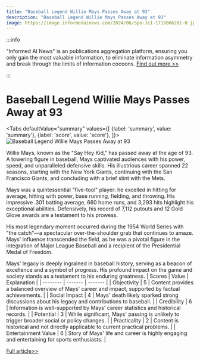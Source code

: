 ```yaml
---
title: "Baseball Legend Willie Mays Passes Away at 93"
description: "Baseball Legend Willie Mays Passes Away at 93"
image: https://image.informedainews.com/2024/06/Spo-Jc1-1718866281-0.jpg
---
```



:::info

"Informed AI News" is an publications aggregation platform, ensuring you only gain the most valuable information, to eliminate information asymmetry and break through the limits of information cocoons.  [Find out more >>](/)

:::

# Baseball Legend Willie Mays Passes Away at 93


<Tabs
	defaultValue="summary"
	values={[
	{label: 'summary', value: 'summary'},
	{label: 'score', value: 'score'},
]}>
<TabItem value="summary">
<img
  src="https://image.informedainews.com/2024/06/Spo-Jc1-1718866281-0.jpg"
  alt="Baseball Legend Willie Mays Passes Away at 93"
/>



Willie Mays, known as the "Say Hey Kid," has passed away at the age of 93. A towering figure in baseball, Mays captivated audiences with his power, speed, and unparalleled defensive skills. His illustrious career spanned 22 seasons, starting with the New York Giants, continuing with the San Francisco Giants, and concluding with a brief stint with the Mets.

Mays was a quintessential "five-tool" player: he excelled in hitting for average, hitting with power, base running, fielding, and throwing. His impressive .301 batting average, 660 home runs, and 3,293 hits highlight his exceptional abilities. Defensively, his record of 7,112 putouts and 12 Gold Glove awards are a testament to his prowess.

His most legendary moment occurred during the 1954 World Series with "the catch"—a spectacular over-the-shoulder grab that continues to amaze. Mays' influence transcended the field, as he was a pivotal figure in the integration of Major League Baseball and a recipient of the Presidential Medal of Freedom.

Mays' legacy is deeply ingrained in baseball history, serving as a beacon of excellence and a symbol of progress. His profound impact on the game and society stands as a testament to his enduring greatness.
</TabItem>
<TabItem value="score">
	| Scores     | Value   | Explanation |
	| -------- | ------- | ------- |
	| Objectivity  | 5    | Content provides a balanced overview of Mays' career and impact, supported by factual achievements.    |
	| Social Impact | 4     | Mays' death likely sparked strong discussions about his legacy and contributions to baseball.    |
	| Credibility    | 6    | Information is well-supported by Mays' career statistics and historical records.    |
	| Potential    | 3    | While significant, Mays' passing is unlikely to trigger broader social or policy changes.    |
	| Practicality    | 2    | Content is historical and not directly applicable to current practical problems.    |
	| Entertainment Value    | 6    | Story of Mays' life and career is highly engaging and entertaining for sports enthusiasts.    |
</TabItem>
</Tabs>

[Full article>>](https://www.cnbc.com/2024/06/19/willie-mays-supreme-baseball-talent-considered-best-to-ever-play-dies-at-93.html)
